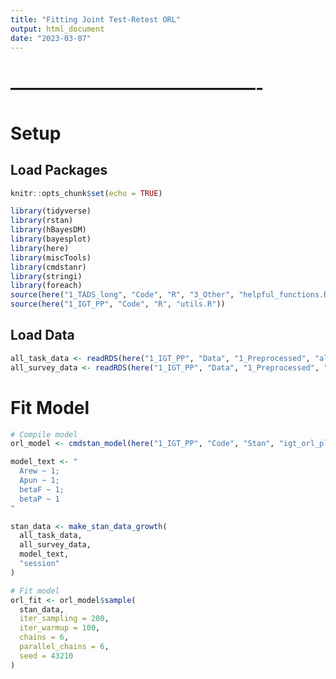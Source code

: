 ```yaml
---
title: "Fitting Joint Test-Retest ORL"
output: html_document
date: "2023-03-07"
---
```




# -------------------------------------------
# Setup
## Load Packages
```r
knitr::opts_chunk$set(echo = TRUE)

library(tidyverse)
library(rstan)
library(hBayesDM)
library(bayesplot)
library(here)
library(miscTools)
library(cmdstanr)
library(stringi)
library(foreach)
source(here("1_TADS_long", "Code", "R", "3_Other", "helpful_functions.R"))
source(here("1_IGT_PP", "Code", "R", "utils.R"))
```


## Load Data
```r
all_task_data <- readRDS(here("1_IGT_PP", "Data", "1_Preprocessed", "all_task_data.rds"))
all_survey_data <- readRDS(here("1_IGT_PP", "Data", "1_Preprocessed", "all_survey_data.rds"))
```

# Fit Model
```r
# Compile model
orl_model <- cmdstan_model(here("1_IGT_PP", "Code", "Stan", "igt_orl_playpass_conditional_growth.stan"))

model_text <- "
  Arew ~ 1;
  Apun ~ 1;
  betaF ~ 1;
  betaP ~ 1
"

stan_data <- make_stan_data_growth(
  all_task_data, 
  all_survey_data,
  model_text,
  "session"
)

# Fit model
orl_fit <- orl_model$sample(
  stan_data, 
  iter_sampling = 200, 
  iter_warmup = 100, 
  chains = 6, 
  parallel_chains = 6,
  seed = 43210
) 
```
